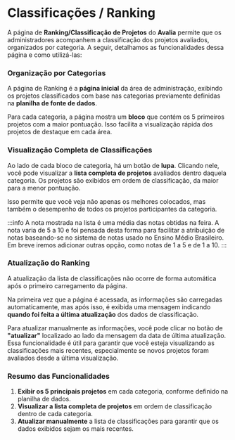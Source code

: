 # Classificações / Ranking

A página de **Ranking/Classificação de Projetos** do **Avalia** permite que os administradores acompanhem a classificação dos projetos avaliados, organizados por categoria. A seguir, detalhamos as funcionalidades dessa página e como utilizá-las:

### Organização por Categorias

A página de Ranking é a **página inicial** da área de administração, exibindo os projetos classificados com base nas categorias previamente definidas na **planilha de fonte de dados**.

Para cada categoria, a página mostra um **bloco** que contém os 5 primeiros projetos com a maior pontuação. Isso facilita a visualização rápida dos projetos de destaque em cada área.

### Visualização Completa de Classificações

Ao lado de cada bloco de categoria, há um botão de **lupa**. Clicando nele, você pode visualizar a **lista completa de projetos** avaliados dentro daquela categoria. Os projetos são exibidos em ordem de classificação, da maior para a menor pontuação. 

Isso permite que você veja não apenas os melhores colocados, mas também o desempenho de todos os projetos participantes da categoria.

:::info
A nota mostrada na lista é uma média das notas obtidas na feira. A nota varia de 5 a 10 e foi pensada desta forma para facilitar a atribuição de notas baseando-se no sistema de notas usado no Ensino Médio Brasileiro. Em breve iremos adicionar outras opção, como notas de 1 a 5 e de 1 a 10.
:::

### Atualização do Ranking

A atualização da lista de classificações não ocorre de forma automática após o primeiro carregamento da página. 

Na primeira vez que a página é acessada, as informações são carregadas automaticamente, mas após isso, é exibida uma mensagem indicando **quando foi feita a última atualização** dos dados de classificação.

Para atualizar manualmente as informações, você pode clicar no botão de **"atualizar"** localizado ao lado da mensagem da data de última atualização. Essa funcionalidade é útil para garantir que você esteja visualizando as classificações mais recentes, especialmente se novos projetos foram avaliados desde a última visualização.

### Resumo das Funcionalidades

1. **Exibir os 5 principais projetos** em cada categoria, conforme definido na planilha de dados.
2. **Visualizar a lista completa de projetos** em ordem de classificação dentro de cada categoria.
3. **Atualizar manualmente** a lista de classificações para garantir que os dados exibidos sejam os mais recentes.


